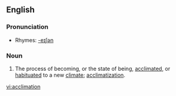 ==English==

===Pronunciation===
*Rhymes: [[Rhymes:English:-eɪʃǝn|-eɪʃǝn]]

===Noun===
{{en-noun}}

# The process of becoming, or the state of being, [[acclimated]], or [[habituated]] to a new [[climate]]; [[acclimatization]].

[[vi:acclimation]]